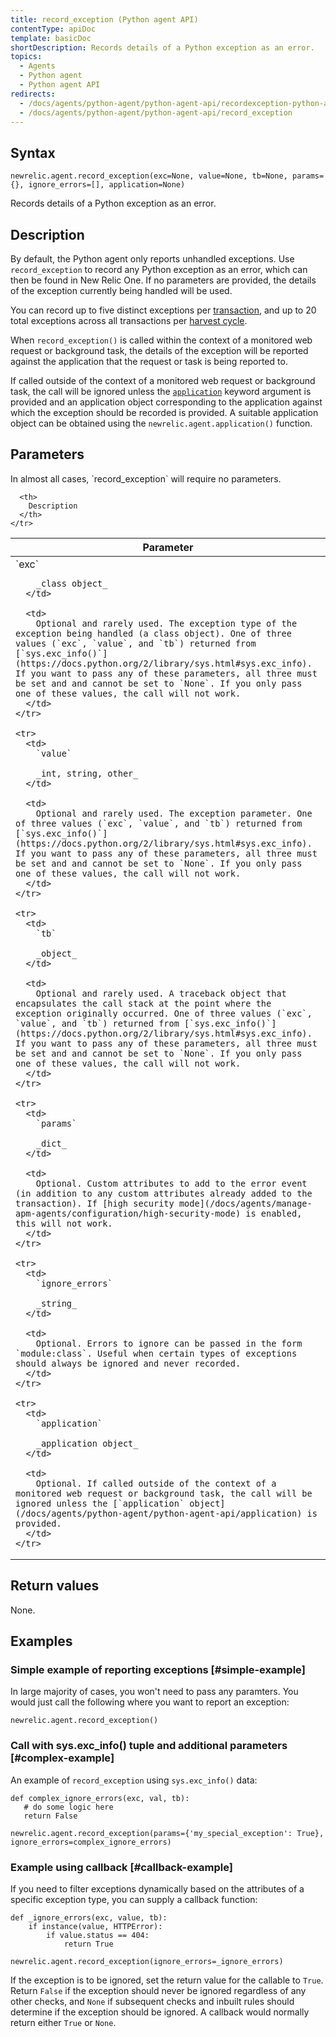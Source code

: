 ```yaml
---
title: record_exception (Python agent API)
contentType: apiDoc
template: basicDoc
shortDescription: Records details of a Python exception as an error.
topics:
  - Agents
  - Python agent
  - Python agent API
redirects:
  - /docs/agents/python-agent/python-agent-api/recordexception-python-agent-api
  - /docs/agents/python-agent/python-agent-api/record_exception
---
```


## Syntax

```
newrelic.agent.record_exception(exc=None, value=None, tb=None, params={}, ignore_errors=[], application=None)
```

Records details of a Python exception as an error.

## Description

By default, the Python agent only reports unhandled exceptions. Use `record_exception` to record any Python exception as an error, which can then be found in New Relic One. If no parameters are provided, the details of the exception currently being handled will be used.

You can record up to five distinct exceptions per [transaction](/docs/accounts-partnerships/education/getting-started-new-relic/glossary#transaction), and up to 20 total exceptions across all transactions per [harvest cycle](/docs/apm/new-relic-apm/getting-started/glossary#harvest-cycle).

When `record_exception()` is called within the context of a monitored web request or background task, the details of the exception will be reported against the application that the request or task is being reported to.

If called outside of the context of a monitored web request or background task, the call will be ignored unless the [`application`](/docs/agents/python-agent/python-agent-api/application) keyword argument is provided and an application object corresponding to the application against which the exception should be recorded is provided. A suitable application object can be obtained using the `newrelic.agent.application()` function.

## Parameters

<Callout variant="tip">
  In almost all cases, `record_exception` will require no parameters.
</Callout>

<Table>
  <thead>
    <tr>
      <th width="25%">
        Parameter
      </th>

      <th>
        Description
      </th>
    </tr>
  </thead>

  <tbody>
    <tr>
      <td>
        `exc`

        _class object_
      </td>

      <td>
        Optional and rarely used. The exception type of the exception being handled (a class object). One of three values (`exc`, `value`, and `tb`) returned from [`sys.exc_info()`](https://docs.python.org/2/library/sys.html#sys.exc_info). If you want to pass any of these parameters, all three must be set and and cannot be set to `None`. If you only pass one of these values, the call will not work.
      </td>
    </tr>

    <tr>
      <td>
        `value`

        _int, string, other_
      </td>

      <td>
        Optional and rarely used. The exception parameter. One of three values (`exc`, `value`, and `tb`) returned from [`sys.exc_info()`](https://docs.python.org/2/library/sys.html#sys.exc_info). If you want to pass any of these parameters, all three must be set and and cannot be set to `None`. If you only pass one of these values, the call will not work.
      </td>
    </tr>

    <tr>
      <td>
        `tb`

        _object_
      </td>

      <td>
        Optional and rarely used. A traceback object that encapsulates the call stack at the point where the exception originally occurred. One of three values (`exc`, `value`, and `tb`) returned from [`sys.exc_info()`](https://docs.python.org/2/library/sys.html#sys.exc_info). If you want to pass any of these parameters, all three must be set and and cannot be set to `None`. If you only pass one of these values, the call will not work.
      </td>
    </tr>

    <tr>
      <td>
        `params`

        _dict_
      </td>

      <td>
        Optional. Custom attributes to add to the error event (in addition to any custom attributes already added to the transaction). If [high security mode](/docs/agents/manage-apm-agents/configuration/high-security-mode) is enabled, this will not work.
      </td>
    </tr>

    <tr>
      <td>
        `ignore_errors`

        _string_
      </td>

      <td>
        Optional. Errors to ignore can be passed in the form `module:class`. Useful when certain types of exceptions should always be ignored and never recorded.
      </td>
    </tr>

    <tr>
      <td>
        `application`

        _application object_
      </td>

      <td>
        Optional. If called outside of the context of a monitored web request or background task, the call will be ignored unless the [`application` object](/docs/agents/python-agent/python-agent-api/application) is provided.
      </td>
    </tr>
  </tbody>
</Table>

## Return values

None.

## Examples

### Simple example of reporting exceptions [#simple-example]

In large majority of cases, you won't need to pass any paramters. You would just call the following where you want to report an exception:

```
newrelic.agent.record_exception()
```

### Call with sys.exc_info() tuple and additional parameters [#complex-example]

An example of `record_exception` using `sys.exc_info()` data:

```
def complex_ignore_errors(exc, val, tb):
   # do some logic here
   return False

newrelic.agent.record_exception(params={'my_special_exception': True}, ignore_errors=complex_ignore_errors)
```

### Example using callback [#callback-example]

If you need to filter exceptions dynamically based on the attributes of a specific exception type, you can supply a callback function:

```
def _ignore_errors(exc, value, tb): 
    if instance(value, HTTPError): 
        if value.status == 404: 
            return True

newrelic.agent.record_exception(ignore_errors=_ignore_errors)
```

If the exception is to be ignored, set the return value for the callable to `True`. Return `False` if the exception should never be ignored regardless of any other checks, and `None` if subsequent checks and inbuilt rules should determine if the exception should be ignored. A callback would normally return either `True` or `None`.
